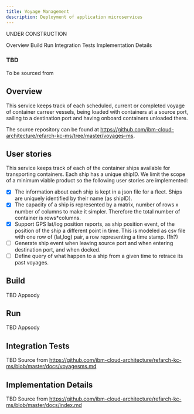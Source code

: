 ```yaml
---
title: Voyage Management
description: Deployment of application microservices
---
```


<InlineNotification kind="warning">UNDER CONSTRUCTION</InlineNotification>

<AnchorLinks>
  <AnchorLink>Overview</AnchorLink>
  <AnchorLink>Build</AnchorLink>
  <AnchorLink>Run</AnchorLink>
  <AnchorLink>Integration Tests</AnchorLink>
  <AnchorLink>Implementation Details</AnchorLink>
</AnchorLinks>

### TBD

To be sourced from

## Overview

<PageDescription>
This service keeps track of each scheduled, current or completed voyage of container carreer vessels, being loaded with containers at a source port, sailing to a destination port and having onboard containers unloaded there.
</PageDescription>

The source repository can be found at https://github.com/ibm-cloud-architecture/refarch-kc-ms/tree/master/voyages-ms.

## User stories
This service keeps track of each of the container ships available for transporting containers. Each ship has a unique shipID. We limit the scope of a minimum viable product so the following user stories are implemented:

* [x] The information about each ship is kept in a json file for a fleet. Ships are uniquely identified by their name (as shipID).
* [x] The capacity of a ship is represented by a matrix, number of rows x number of columns to make it simpler. Therefore the total number of container is rows*columns.
* [x] Support GPS lat/log position reports, as ship position event, of the position of the ship a different point in time. This is modeled as csv file with one row of (lat,log) pair, a row representing a time stamp. (1h?)
* [ ] Generate ship event when leaving source port and when entering destination port, and when docked.
* [ ] Define query of what happen to a ship from a given time to retrace its past voyages.

## Build

TBD Appsody

## Run

TBD Appsody

## Integration Tests

TBD Source from https://github.com/ibm-cloud-architecture/refarch-kc-ms/blob/master/docs/voyagesms.md

## Implementation Details

TBD Source from https://github.com/ibm-cloud-architecture/refarch-kc-ms/blob/master/docs/index.md

